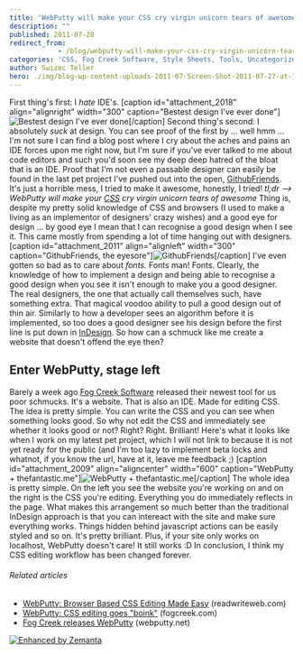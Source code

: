 ```yaml
---
title: 'WebPutty will make your CSS cry virgin unicorn tears of awesome'
description: ""
published: 2011-07-28
redirect_from: 
            - /blog/webputty-will-make-your-css-cry-virgin-unicorn-tears-of-awesome/swizec/2008
categories: 'CSS, Fog Creek Software, Style Sheets, Tools, Uncategorized'
author: Swizec Teller
hero: ./img/blog-wp-content-uploads-2011-07-Screen-Shot-2011-07-27-at-1.35-300x179.png
---
```

First thing's first: I _hate_ IDE's. \[caption id="attachment_2018" align="alignright" width="300" caption="Bestest design I've ever done"]![](./img/blog-wp-content-uploads-2011-07-Screen-Shot-2011-07-27-at-1.35-300x179.png "Bestest design I've ever done")\[/caption] Second thing's second: I absolutely _suck_ at design. You can see proof of the first by ... well hmm ... I'm not sure I can find a blog post where I cry about the aches and pains an IDE forces upon me right now, but I'm sure if you've ever talked to me about code editors and such you'd soon see my deep deep hatred of the bloat that is an IDE. Proof that I'm not even a passable designer can easily be found in the last pet project I've pushed out into the open, [GithubFriends](http://githubfriends.swizec.com). It's just a horrible mess, I tried to make it awesome, honestly, I tried! _tl;dr --> WebPutty will make your [CSS](http://en.wikipedia.org/wiki/Cascading_Style_Sheets "Cascading Style Sheets") cry virgin unicorn tears of awesome_ Thing is, despite my pretty solid knowledge of CSS and browsers (I used to make a living as an implementor of designers' crazy wishes) and a good eye for design ... by good eye I mean that I can recognise a good design when I see it. This came mostly from spending a lot of time hanging out with designers. \[caption id="attachment_2011" align="alignleft" width="300" caption="GithubFriends, the eyesore"]![](./img/blog-wp-content-uploads-2011-07-Screen-Shot-2011-07-28-at-11.35.51-AM-300x176.png "GithubFriends")\[/caption] I've even gotten so bad as to care about _fonts._ Fonts man! Fonts. Clearly, the knowledge of how to implement a design and being able to recognise a good design when you see it isn't enough to make you a good designer. The real designers, the one that actually call themselves such, have something extra. That magical voodoo ability to pull a good design out of thin air. Similarly to how a developer sees an algorithm before it is implemented, so too does a good designer see his design before the first line is put down in [InDesign](http://www.adobe.com/products/indesign/main.html "Adobe InDesign"). So how can a schmuck like me create a website that doesn't offend the eye then?

<!--more-->

## Enter WebPutty, stage left

Barely a week ago [Fog Creek Software](http://www.fogcreek.com "Fog Creek Software") released their newest tool for us poor schmucks. It's a website. That is also an IDE. Made for editing CSS. The idea is pretty simple. You can write the CSS and you can see when something looks good. So why not edit the CSS and immediately see whether it looks good or not? Right? Right. Brilliant! Here's what it looks like when I work on my latest pet project, which I will not link to because it is not yet ready for the public (and I'm too lazy to implement beta locks and whatnot, if you know the url, have at it, leave me feedback ;) \[caption id="attachment_2009" align="aligncenter" width="600" caption="WebPutty + thefantastic.me"]![](./img/blog-wp-content-uploads-2011-07-Screen-Shot-2011-07-28-at-11.42.12-AM-e1311879209766.png "WebPutty + thefantastic.me")\[/caption] The whole idea is pretty simple. On the left you see the website you're working on and on the right is the CSS you're editing. Everything you do immediately reflects in the page. What makes this arrangement so much better than the traditional InDesign approach is that you can intereact with the site and make sure everything works. Things hidden behind javascript actions can be easily styled and so on. It's pretty brilliant. Plus, if your site only works on localhost, WebPutty doesn't care! It still works :D In conclusion, I think my CSS editing workflow has been changed forever.

###### Related articles

- [WebPutty: Browser Based CSS Editing Made Easy](http://www.readwriteweb.com/hack/2011/07/webputty-browser-based-css-editor.php) (readwriteweb.com)
- [WebPutty: CSS editing goes "boink"](http://blog.fogcreek.com/webputty-css-editing-goes-boink/) (fogcreek.com)
- [Fog Creek releases WebPutty](http://www.webputty.net/) (webputty.net)

[![Enhanced by Zemanta](http://img.zemanta.com/zemified_e.png?x-id=e366686c-293f-4e71-84a1-22fd7cc4b581)](http://www.zemanta.com/ "Enhanced by Zemanta")